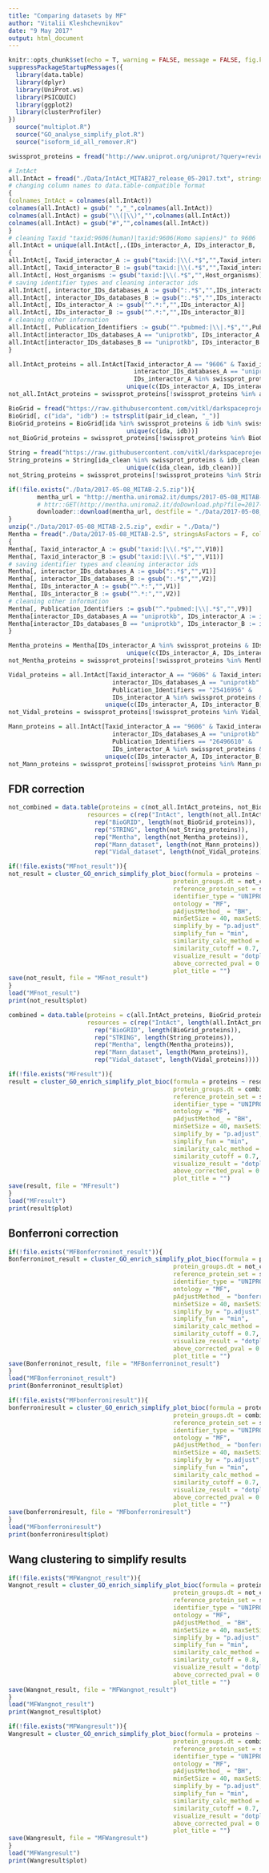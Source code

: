 ```yaml
---
title: "Comparing datasets by MF"
author: "Vitalii Kleshchevnikov"
date: "9 May 2017"
output: html_document
---
```


```r
knitr::opts_chunk$set(echo = T, warning = FALSE, message = FALSE, fig.keep = "all") 
suppressPackageStartupMessages({
  library(data.table)
  library(dplyr)
  library(UniProt.ws)
  library(PSICQUIC)
  library(ggplot2)
  library(clusterProfiler)
})
  source("multiplot.R")
  source("GO_analyse_simplify_plot.R")
  source("isoform_id_all_remover.R")
```


```r
swissprot_proteins = fread("http://www.uniprot.org/uniprot/?query=reviewed:yes+AND+organism:9606&columns=id&format=tab", stringsAsFactors = F, colClasses = "character")$Entry
```

```r
# IntAct
all.IntAct = fread("./Data/IntAct_MITAB27_release_05-2017.txt", stringsAsFactors = F, colClasses = "character")
# changing column names to data.table-compatible format
{
(colnames_IntAct = colnames(all.IntAct))
colnames(all.IntAct) = gsub(" ","_",colnames(all.IntAct))
colnames(all.IntAct) = gsub("\\(|\\)","",colnames(all.IntAct))
colnames(all.IntAct) = gsub("#","",colnames(all.IntAct))
}
# cleaning Taxid "taxid:9606(human)|taxid:9606(Homo sapiens)" to 9606
all.IntAct = unique(all.IntAct[,.(IDs_interactor_A, IDs_interactor_B,  Taxid_interactor_A, Taxid_interactor_B, Host_organisms, Publication_Identifiers)])
{
all.IntAct[, Taxid_interactor_A := gsub("taxid:|\\(.*$","",Taxid_interactor_A)]
all.IntAct[, Taxid_interactor_B := gsub("taxid:|\\(.*$","",Taxid_interactor_B)]
all.IntAct[, Host_organisms := gsub("taxid:|\\(.*$","",Host_organisms)]
# saving identifier types and cleaning interactor ids
all.IntAct[, interactor_IDs_databases_A := gsub(":.*$","",IDs_interactor_A)]
all.IntAct[, interactor_IDs_databases_B := gsub(":.*$","",IDs_interactor_B)]
all.IntAct[, IDs_interactor_A := gsub("^.*:","",IDs_interactor_A)]
all.IntAct[, IDs_interactor_B := gsub("^.*:","",IDs_interactor_B)]
# cleaning other information
all.IntAct[, Publication_Identifiers := gsub("^.*pubmed:|\\|.*$","",Publication_Identifiers)]
all.IntAct[interactor_IDs_databases_A == "uniprotkb", IDs_interactor_A := isoform_id_all_remover(IDs_interactor_A)]
all.IntAct[interactor_IDs_databases_B == "uniprotkb", IDs_interactor_B := isoform_id_all_remover(IDs_interactor_B)]
}

all.IntAct_proteins = all.IntAct[Taxid_interactor_A == "9606" & Taxid_interactor_B == "9606" &
                                   interactor_IDs_databases_A == "uniprotkb" & interactor_IDs_databases_B == "uniprotkb" &
                                   IDs_interactor_A %in% swissprot_proteins & IDs_interactor_B %in% swissprot_proteins,
                                 unique(c(IDs_interactor_A, IDs_interactor_B))]
not_all.IntAct_proteins = swissprot_proteins[!swissprot_proteins %in% all.IntAct_proteins]
```

```r
BioGrid = fread("https://raw.githubusercontent.com/vitkl/darkspaceproject/master/BioGRID/results/pairs_pmids_biogrid.txt", stringsAsFactors = F, colClasses = "character")
BioGrid[, c("ida", "idb") := tstrsplit(pair_id_clean, "_")]
BioGrid_proteins = BioGrid[ida %in% swissprot_proteins & idb %in% swissprot_proteins,
                                 unique(c(ida, idb))]
not_BioGrid_proteins = swissprot_proteins[!swissprot_proteins %in% BioGrid_proteins]
```

```r
String = fread("https://raw.githubusercontent.com/vitkl/darkspaceproject/master/STRING/results/pairs_STRING_all.txt", stringsAsFactors = F, colClasses = "character")
String_proteins = String[ida_clean %in% swissprot_proteins & idb_clean %in% swissprot_proteins,
                                 unique(c(ida_clean, idb_clean))]
not_String_proteins = swissprot_proteins[!swissprot_proteins %in% String_proteins]
```

```r
if(!file.exists("./Data/2017-05-08_MITAB-2.5.zip")){
        mentha_url = "http://mentha.uniroma2.it/dumps/2017-05-08_MITAB-2.5.zip"
        # httr::GET(http://mentha.uniroma2.it/doDownload.php?file=2017-05-08_MITAB-2.5.zip) - this is how I got the direct link
        downloader::download(mentha_url, destfile = "./Data/2017-05-08_MITAB-2.5.zip")
}
unzip("./Data/2017-05-08_MITAB-2.5.zip", exdir = "./Data/")
Mentha = fread("./Data/2017-05-08_MITAB-2.5", stringsAsFactors = F, colClasses = "character", header = F)
{
Mentha[, Taxid_interactor_A := gsub("taxid:|\\(.*$","",V10)]
Mentha[, Taxid_interactor_B := gsub("taxid:|\\(.*$","",V11)]
# saving identifier types and cleaning interactor ids
Mentha[, interactor_IDs_databases_A := gsub(":.*$","",V1)]
Mentha[, interactor_IDs_databases_B := gsub(":.*$","",V2)]
Mentha[, IDs_interactor_A := gsub("^.*:","",V1)]
Mentha[, IDs_interactor_B := gsub("^.*:","",V2)]
# cleaning other information
Mentha[, Publication_Identifiers := gsub("^.*pubmed:|\\|.*$","",V9)]
Mentha[interactor_IDs_databases_A == "uniprotkb", IDs_interactor_A := isoform_id_all_remover(IDs_interactor_A)]
Mentha[interactor_IDs_databases_B == "uniprotkb", IDs_interactor_B := isoform_id_all_remover(IDs_interactor_B)]
}

Mentha_proteins = Mentha[IDs_interactor_A %in% swissprot_proteins & IDs_interactor_B %in% swissprot_proteins,
                                 unique(c(IDs_interactor_A, IDs_interactor_B))]
not_Mentha_proteins = swissprot_proteins[!swissprot_proteins %in% Mentha_proteins]
```

```r
Vidal_proteins = all.IntAct[Taxid_interactor_A == "9606" & Taxid_interactor_B == "9606" &
                             interactor_IDs_databases_A == "uniprotkb" & interactor_IDs_databases_B == "uniprotkb" &
                             Publication_Identifiers == "25416956" &
                             IDs_interactor_A %in% swissprot_proteins & IDs_interactor_B %in% swissprot_proteins,
                           unique(c(IDs_interactor_A, IDs_interactor_B))]
not_Vidal_proteins = swissprot_proteins[!swissprot_proteins %in% Vidal_proteins]
```

```r
Mann_proteins = all.IntAct[Taxid_interactor_A == "9606" & Taxid_interactor_B == "9606" &
                             interactor_IDs_databases_A == "uniprotkb" & interactor_IDs_databases_B == "uniprotkb" &
                             Publication_Identifiers == "26496610" &
                             IDs_interactor_A %in% swissprot_proteins & IDs_interactor_B %in% swissprot_proteins,
                           unique(c(IDs_interactor_A, IDs_interactor_B))]
not_Mann_proteins = swissprot_proteins[!swissprot_proteins %in% Mann_proteins]
```

## FDR correction

```r
not_combined = data.table(proteins = c(not_all.IntAct_proteins, not_BioGrid_proteins, not_String_proteins, not_Mentha_proteins, not_Mann_proteins, not_Vidal_proteins),
                      resources = c(rep("IntAct", length(not_all.IntAct_proteins)),
                        rep("BioGRID", length(not_BioGrid_proteins)),
                        rep("STRING", length(not_String_proteins)),
                        rep("Mentha", length(not_Mentha_proteins)),
                        rep("Mann_dataset", length(not_Mann_proteins)),
                        rep("Vidal_dataset", length(not_Vidal_proteins))))

if(!file.exists("MFnot_result")){
not_result = cluster_GO_enrich_simplify_plot_bioc(formula = proteins ~ resources,
                                              protein_groups.dt = not_combined,
                                              reference_protein_set = swissprot_proteins,
                                              identifier_type = "UNIPROT",
                                              ontology = "MF",
                                              pAdjustMethod_ = "BH",
                                              minSetSize = 40, maxSetSize = 1000,
                                              simplify_by = "p.adjust",
                                              simplify_fun = "min",
                                              similarity_calc_method = "none",
                                              similarity_cutoff = 0.7,
                                              visualize_result = "dotplot",
                                              above_corrected_pval = 0.05,
                                              plot_title = "")
save(not_result, file = "MFnot_result")
}
load("MFnot_result")
print(not_result$plot)
```

```r
combined = data.table(proteins = c(all.IntAct_proteins, BioGrid_proteins, String_proteins, Mentha_proteins, Mann_proteins, Vidal_proteins),
                      resources = c(rep("IntAct", length(all.IntAct_proteins)),
                        rep("BioGRID", length(BioGrid_proteins)),
                        rep("STRING", length(String_proteins)),
                        rep("Mentha", length(Mentha_proteins)),
                        rep("Mann_dataset", length(Mann_proteins)),
                        rep("Vidal_dataset", length(Vidal_proteins))))

if(!file.exists("MFresult")){
result = cluster_GO_enrich_simplify_plot_bioc(formula = proteins ~ resources,
                                              protein_groups.dt = combined,
                                              reference_protein_set = swissprot_proteins,
                                              identifier_type = "UNIPROT",
                                              ontology = "MF",
                                              pAdjustMethod_ = "BH",
                                              minSetSize = 40, maxSetSize = 1000,
                                              simplify_by = "p.adjust",
                                              simplify_fun = "min",
                                              similarity_calc_method = "none",
                                              similarity_cutoff = 0.7,
                                              visualize_result = "dotplot",
                                              above_corrected_pval = 0.05,
                                              plot_title = "")
save(result, file = "MFresult")
}
load("MFresult")
print(result$plot)
```

## Bonferroni correction

```r
if(!file.exists("MFBonferroninot_result")){
Bonferroninot_result = cluster_GO_enrich_simplify_plot_bioc(formula = proteins ~ resources,
                                              protein_groups.dt = not_combined,
                                              reference_protein_set = swissprot_proteins,
                                              identifier_type = "UNIPROT",
                                              ontology = "MF",
                                              pAdjustMethod_ = "bonferroni",
                                              minSetSize = 40, maxSetSize = 1000,
                                              simplify_by = "p.adjust",
                                              simplify_fun = "min",
                                              similarity_calc_method = "none",
                                              similarity_cutoff = 0.7,
                                              visualize_result = "dotplot",
                                              above_corrected_pval = 0.05,
                                              plot_title = "")
save(Bonferroninot_result, file = "MFBonferroninot_result")
}
load("MFBonferroninot_result")
print(Bonferroninot_result$plot)
```

```r
if(!file.exists("MFbonferroniresult")){
bonferroniresult = cluster_GO_enrich_simplify_plot_bioc(formula = proteins ~ resources,
                                              protein_groups.dt = combined,
                                              reference_protein_set = swissprot_proteins,
                                              identifier_type = "UNIPROT",
                                              ontology = "MF",
                                              pAdjustMethod_ = "bonferroni",
                                              minSetSize = 40, maxSetSize = 1000,
                                              simplify_by = "p.adjust",
                                              simplify_fun = "min",
                                              similarity_calc_method = "none",
                                              similarity_cutoff = 0.7,
                                              visualize_result = "dotplot",
                                              above_corrected_pval = 0.05,
                                              plot_title = "")
save(bonferroniresult, file = "MFbonferroniresult")
}
load("MFbonferroniresult")
print(bonferroniresult$plot)
```

## Wang clustering to simplify results

```r
if(!file.exists("MFWangnot_result")){
Wangnot_result = cluster_GO_enrich_simplify_plot_bioc(formula = proteins ~ resources,
                                              protein_groups.dt = not_combined,
                                              reference_protein_set = swissprot_proteins,
                                              identifier_type = "UNIPROT",
                                              ontology = "MF",
                                              pAdjustMethod_ = "BH",
                                              minSetSize = 40, maxSetSize = 1000,
                                              simplify_by = "p.adjust",
                                              simplify_fun = "min",
                                              similarity_calc_method = "Wang",
                                              similarity_cutoff = 0.8,
                                              visualize_result = "dotplot",
                                              above_corrected_pval = 0.05,
                                              plot_title = "")
save(Wangnot_result, file = "MFWangnot_result")
}
load("MFWangnot_result")
print(Wangnot_result$plot)
```

```r
if(!file.exists("MFWangresult")){
Wangresult = cluster_GO_enrich_simplify_plot_bioc(formula = proteins ~ resources,
                                              protein_groups.dt = combined,
                                              reference_protein_set = swissprot_proteins,
                                              identifier_type = "UNIPROT",
                                              ontology = "MF",
                                              pAdjustMethod_ = "BH",
                                              minSetSize = 40, maxSetSize = 1000,
                                              simplify_by = "p.adjust",
                                              simplify_fun = "min",
                                              similarity_calc_method = "Wang",
                                              similarity_cutoff = 0.7,
                                              visualize_result = "dotplot",
                                              above_corrected_pval = 0.05,
                                              plot_title = "")
save(Wangresult, file = "MFWangresult")
}
load("MFWangresult")
print(Wangresult$plot)
```